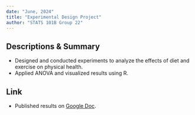 ```yaml
---
date: "June, 2024"
title: "Experimental Design Project"
author: "STATS 101B Group 22"
---
```


## Descriptions & Summary
- Designed and conducted experiments to analyze the effects of diet and exercise on physical health.  
- Applied ANOVA and visualized results using R.  

## Link
- Published results on [Google Doc](https://docs.google.com/document/u/2/d/e/2PACX-1vTBgLwiry_WoadRFw7vfyMwl_qH6d-tqbIw5JDMeLg9t6mIQ5M5lixwngY6XIJZ9oe0yefwvo_VSSwu/pub).  